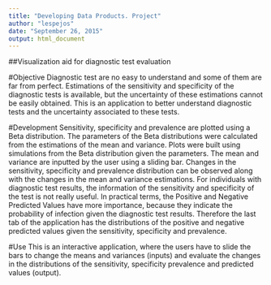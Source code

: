 ```yaml
---
title: "Developing Data Products. Project"
author: "lespejos"
date: "September 26, 2015"
output: html_document
---
```

##Visualization aid for diagnostic test evaluation

#Objective
Diagnostic test are no easy to understand and some of them are far from perfect. Estimations of the sensitivity and specificity of the diagnostic tests is available, but the uncertainty of these estimations cannot be easily obtained. This is an application to better understand diagnostic tests and the uncertainty associated to these tests. 

#Development
Sensitivity, specificity and prevalence are plotted using a Beta distribution.  The parameters of the Beta distributions were calculated from the estimations of the mean and variance. Plots were built using simulations from the Beta distribution given the parameters. The mean and variance are inputted by the user using a sliding bar. Changes in the sensitivity, specificity and prevalence distribution can be observed along with the changes in the mean and variance estimations.
For individuals with diagnostic test results, the information of the sensitivity and specificity of the test is not really useful. In practical terms, the Positive and Negative Predicted Values have more importance, because they indicate the probability of infection given the diagnostic test results. Therefore the last tab of the application has the distributions of the positive and negative predicted values given the sensitivity, specificity and prevalence.

#Use
This is an interactive application, where the users have to slide the bars to change the means and variances (inputs) and evaluate the changes in the distributions of the sensitivity, specificity prevalence and predicted values (output). 
